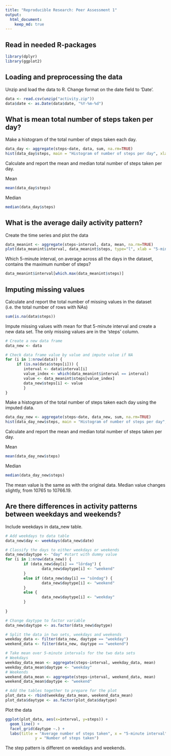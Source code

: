 ---
title: "Reproducible Research: Peer Assessment 1"
output: 
  html_document:
    keep_md: true
---


## Read in needed R-packages
```{r, message=FALSE, warning = FALSE}
library(dplyr)
library(ggplot2)
```



## Loading and preprocessing the data

Unzip and load the data to R. Change format on the date field to 'Date'.
```{r}
data <- read.csv(unzip("activity.zip"))
data$date <- as.Date(data$date, "%Y-%m-%d")
```



## What is mean total number of steps taken per day?

Make a histogram of the total number of steps taken each day.
```{r}
data_day <- aggregate(steps~date, data, sum, na.rm=TRUE)
hist(data_day$steps, main = "Histogram of number of steps per day", xlab="Number of steps per day", breaks = 10)
```

Calculate and report the mean and median total number of steps taken per day.

Mean
```{r}
mean(data_day$steps)
```

Median
```{r}
median(data_day$steps)
```



## What is the average daily activity pattern?

Create the time series and plot the data
```{r}
data_meanint <- aggregate(steps~interval, data, mean, na.rm=TRUE)
plot(data_meanint$interval, data_meanint$steps, type="l", xlab = "5-minute interval", ylab = "Average number of steps taken")
```


Which 5-minute interval, on average across all the days in the dataset, contains the maximum number of steps?
```{r}
data_meanint$interval[which.max(data_meanint$steps)]
```




## Imputing missing values

Calculate and report the total number of missing values in the dataset (i.e. the total number of rows with NAs)
```{r}
sum(is.na(data$steps))
```


Impute missing values with mean for that 5-minute interval and create a new data set.
The only missing values are in the 'steps' column.
```{r}
# Create a new data frame
data_new <- data

# Check data frame value by value and impute value if NA
for (i in 1:nrow(data)) {
     if (is.na(data$steps[i])) {
        interval <- data$interval[i]
        value_index <- which(data_meanint$interval == interval)
        value <- data_meanint$steps[value_index]
        data_new$steps[i] <- value   
        }
}
```



Make a histogram of the total number of steps taken each day using the imputed data.
```{r}
data_day_new <- aggregate(steps~date, data_new, sum, na.rm=TRUE)
hist(data_day_new$steps, main = "Histogram of number of steps per day", xlab="Number of steps per day", breaks = 10)
```

Calculate and report the mean and median total number of steps taken per day.

Mean
```{r}
mean(data_day_new$steps)
```

Median
```{r}
median(data_day_new$steps)
```

The mean value is the same as with the original data. Median value changes slightly, from 10765 to 10766.19.


## Are there differences in activity patterns between weekdays and weekends?

Include weekdays in data_new table.
```{r}
# Add weekdays to data table
data_new$day <- weekdays(data_new$date)

# Classify the days to either weekdays or weekends
data_new$daytype <- "day" #start with dummy value
for (i in 1:nrow(data_new)) {
        if (data_new$day[i] == "lördag") {
                data_new$daytype[i] <- "weekend" 
        }
        else if (data_new$day[i] == "söndag") {
                data_new$daytype[i] <- "weekend" 
        }
        else {
                data_new$daytype[i] <- "weekday"
        }
                
}

# Change daytype to factor variable                     
data_new$daytype <- as.factor(data_new$daytype)

# Split the data in two sets, weekdays and weekends
weekday_data <- filter(data_new, daytype == "weekday")
weekend_data <- filter(data_new, daytype == "weekend")

# Take mean over 5-minute intervals for the two data sets
# Weekdays
weekday_data_mean <- aggregate(steps~interval, weekday_data, mean)
weekday_data_mean$daytype <- "weekday"
# Weekends
weekend_data_mean <- aggregate(steps~interval, weekend_data, mean)
weekend_data_mean$daytype <- "weekend"

# Add the tables together to prepare for the plot
plot_data <- rbind(weekday_data_mean, weekend_data_mean)
plot_data$daytype <- as.factor(plot_data$daytype)
```

Plot the data
```{r}
ggplot(plot_data, aes(x=interval, y=steps)) +
  geom_line() + 
  facet_grid(daytype ~.) +
  labs(title = "Average number of steps taken", x = "5-minute interval",
             y = "Number of steps taken")


```

The step pattern is different on weekdays and weekends.




